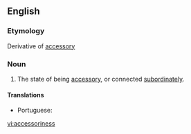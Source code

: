 ==English==

===Etymology===
Derivative of [[accessory]]

===Noun===
{{en-noun|-}}

# The state of being [[accessory]], or connected [[subordinately]].

====Translations====
{{trans-top|the state of being accessory}}
* Portuguese: {{t|pt|acessoriedade|f}}
{{trans-mid}}
{{trans-bottom}}

[[vi:accessoriness]]